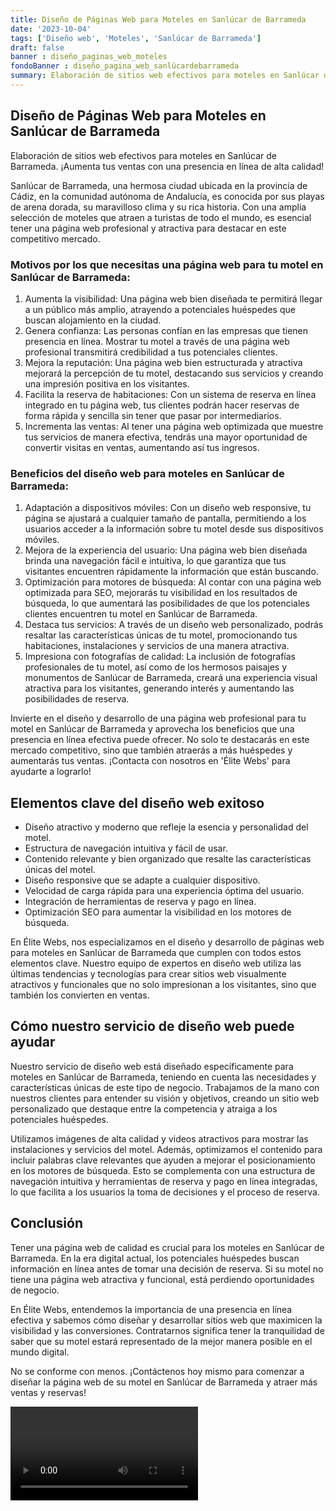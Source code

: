 ```yaml
---
title: Diseño de Páginas Web para Moteles en Sanlúcar de Barrameda
date: '2023-10-04'
tags: ['Diseño web', 'Moteles', 'Sanlúcar de Barrameda']
draft: false
banner : diseño_paginas_web_moteles
fondoBanner : diseño_pagina_web_sanlúcardebarrameda
summary: Elaboración de sitios web efectivos para moteles en Sanlúcar de Barrameda. ¡Aumenta tus ventas con una presencia en línea de alta calidad!
---
```


## Diseño de Páginas Web para Moteles en Sanlúcar de Barrameda

Elaboración de sitios web efectivos para moteles en Sanlúcar de Barrameda. ¡Aumenta tus ventas con una presencia en línea de alta calidad!

Sanlúcar de Barrameda, una hermosa ciudad ubicada en la provincia de Cádiz, en la comunidad autónoma de Andalucía, es conocida por sus playas de arena dorada, su maravilloso clima y su rica historia. Con una amplia selección de moteles que atraen a turistas de todo el mundo, es esencial tener una página web profesional y atractiva para destacar en este competitivo mercado.

### Motivos por los que necesitas una página web para tu motel en Sanlúcar de Barrameda:

1. Aumenta la visibilidad: Una página web bien diseñada te permitirá llegar a un público más amplio, atrayendo a potenciales huéspedes que buscan alojamiento en la ciudad.
2. Genera confianza: Las personas confían en las empresas que tienen presencia en línea. Mostrar tu motel a través de una página web profesional transmitirá credibilidad a tus potenciales clientes.
3. Mejora la reputación: Una página web bien estructurada y atractiva mejorará la percepción de tu motel, destacando sus servicios y creando una impresión positiva en los visitantes.
4. Facilita la reserva de habitaciones: Con un sistema de reserva en línea integrado en tu página web, tus clientes podrán hacer reservas de forma rápida y sencilla sin tener que pasar por intermediarios.
5. Incrementa las ventas: Al tener una página web optimizada que muestre tus servicios de manera efectiva, tendrás una mayor oportunidad de convertir visitas en ventas, aumentando así tus ingresos.

### Beneficios del diseño web para moteles en Sanlúcar de Barrameda:

1. Adaptación a dispositivos móviles: Con un diseño web responsive, tu página se ajustará a cualquier tamaño de pantalla, permitiendo a los usuarios acceder a la información sobre tu motel desde sus dispositivos móviles.
2. Mejora de la experiencia del usuario: Una página web bien diseñada brinda una navegación fácil e intuitiva, lo que garantiza que tus visitantes encuentren rápidamente la información que están buscando.
3. Optimización para motores de búsqueda: Al contar con una página web optimizada para SEO, mejorarás tu visibilidad en los resultados de búsqueda, lo que aumentará las posibilidades de que los potenciales clientes encuentren tu motel en Sanlúcar de Barrameda.
4. Destaca tus servicios: A través de un diseño web personalizado, podrás resaltar las características únicas de tu motel, promocionando tus habitaciones, instalaciones y servicios de una manera atractiva.
5. Impresiona con fotografías de calidad: La inclusión de fotografías profesionales de tu motel, así como de los hermosos paisajes y monumentos de Sanlúcar de Barrameda, creará una experiencia visual atractiva para los visitantes, generando interés y aumentando las posibilidades de reserva.

Invierte en el diseño y desarrollo de una página web profesional para tu motel en Sanlúcar de Barrameda y aprovecha los beneficios que una presencia en línea efectiva puede ofrecer. No solo te destacarás en este mercado competitivo, sino que también atraerás a más huéspedes y aumentarás tus ventas. ¡Contacta con nosotros en 'Élite Webs' para ayudarte a lograrlo!

<GifSeo />

<Cta />

## Elementos clave del diseño web exitoso

- Diseño atractivo y moderno que refleje la esencia y personalidad del motel.
- Estructura de navegación intuitiva y fácil de usar.
- Contenido relevante y bien organizado que resalte las características únicas del motel.
- Diseño responsive que se adapte a cualquier dispositivo.
- Velocidad de carga rápida para una experiencia óptima del usuario.
- Integración de herramientas de reserva y pago en línea.
- Optimización SEO para aumentar la visibilidad en los motores de búsqueda.

En Élite Webs, nos especializamos en el diseño y desarrollo de páginas web para moteles en Sanlúcar de Barrameda que cumplen con todos estos elementos clave. Nuestro equipo de expertos en diseño web utiliza las últimas tendencias y tecnologías para crear sitios web visualmente atractivos y funcionales que no solo impresionan a los visitantes, sino que también los convierten en ventas.

## Cómo nuestro servicio de diseño web puede ayudar

Nuestro servicio de diseño web está diseñado específicamente para moteles en Sanlúcar de Barrameda, teniendo en cuenta las necesidades y características únicas de este tipo de negocio. Trabajamos de la mano con nuestros clientes para entender su visión y objetivos, creando un sitio web personalizado que destaque entre la competencia y atraiga a los potenciales huéspedes.

Utilizamos imágenes de alta calidad y videos atractivos para mostrar las instalaciones y servicios del motel. Además, optimizamos el contenido para incluir palabras clave relevantes que ayuden a mejorar el posicionamiento en los motores de búsqueda. Esto se complementa con una estructura de navegación intuitiva y herramientas de reserva y pago en línea integradas, lo que facilita a los usuarios la toma de decisiones y el proceso de reserva.

## Conclusión

Tener una página web de calidad es crucial para los moteles en Sanlúcar de Barrameda. En la era digital actual, los potenciales huéspedes buscan información en línea antes de tomar una decisión de reserva. Si su motel no tiene una página web atractiva y funcional, está perdiendo oportunidades de negocio.

En Élite Webs, entendemos la importancia de una presencia en línea efectiva y sabemos cómo diseñar y desarrollar sitios web que maximicen la visibilidad y las conversiones. Contratarnos significa tener la tranquilidad de saber que su motel estará representado de la mejor manera posible en el mundo digital.

No se conforme con menos. ¡Contáctenos hoy mismo para comenzar a diseñar la página web de su motel en Sanlúcar de Barrameda y atraer más ventas y reservas!

<Video />

<CtaBot job='Moteles' city='Sanlúcar de Barrameda'/>

<Gmaps query='Sanlúcar de Barrameda+españa+maps' />